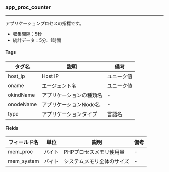 ### app_proc_counter

* * *

アプリケーションプロセスの指標です。

-   収集間隔：5秒
-   統計データ：5分、1時間

#### Tags

| タグ名       | 説明            | 備考    |
| --------- | ------------- | ----- |
| host_ip   | Host IP       | ユニーク値 |
| oname     | エージェント名       | ユニーク値 |
| okindName | アプリケーションの種類名  | -     |
| onodeName | アプリケーションNode名 | -     |
| type      | アプリケーションタイプ   | 言語名   |

#### Fields

| フィールド名     | 単位  | 説明            | 備考 |
| ---------- | --- | ------------- | -- |
| mem_proc   | バイト | PHPプロセスメモリ使用量 | -  |
| mem_system | バイト | システムメモリ全体のサイズ | -  |
